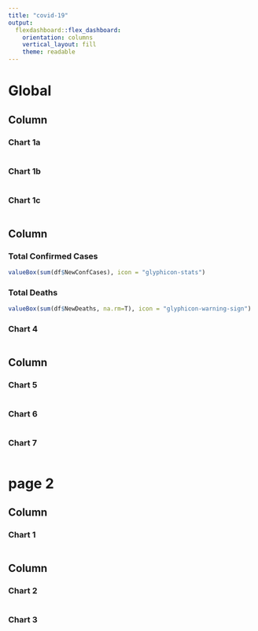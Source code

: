 ```yaml
---
title: "covid-19"
output: 
  flexdashboard::flex_dashboard:
    orientation: columns
    vertical_layout: fill
    theme: readable
---
```


# Global
    
## Column {data-width=500, .tabset}
    
### Chart 1a
    
```r

```

### Chart 1b
    
```r
```

### Chart 1c
    
```r
```
  
## Column {data-width=250}
   
### Total Confirmed Cases

```r
valueBox(sum(df$NewConfCases), icon = "glyphicon-stats")
```   
 
### Total Deaths
    
```r
valueBox(sum(df$NewDeaths, na.rm=T), icon = "glyphicon-warning-sign")
```

### Chart 4
    
```r
```

## Column {data-width=250}
   
### Chart 5

```r
```   
 
### Chart 6
    
```r
```

### Chart 7
    
```r
```

# page 2
    
## Column {data-width=500}
    
### Chart 1
    
```r
```
   
## Column {data-width=500}
   
### Chart 2

```r
```   
 
### Chart 3
    
```r
```
